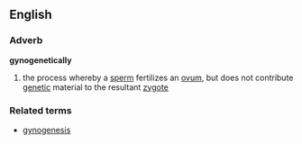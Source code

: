 == English ==
===Adverb===
'''gynogenetically'''
# the process whereby a [[sperm]] fertilizes an [[ovum]], but does not contribute [[genetic]] material to the resultant [[zygote]]
===Related terms===
*[[gynogenesis]]